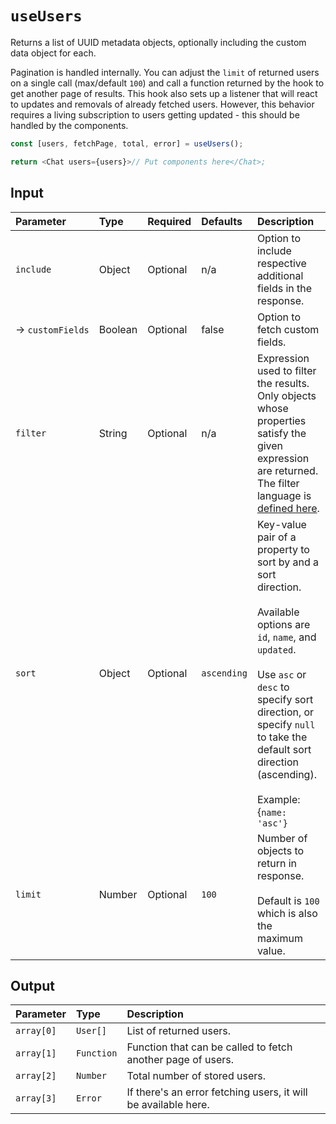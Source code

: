 
<Meta title="Custom Hooks/useUsers" />

# `useUsers`

Returns a list of UUID metadata objects, optionally including the custom data object for each.

Pagination is handled internally. You can adjust the `limit` of returned users on a single call (max/default `100`) and call a function returned by the hook to get another page of results. This hook also sets up a listener that will react to updates and removals of already fetched users. However, this behavior requires a living subscription to users getting updated - this should be handled by the components.

```js
const [users, fetchPage, total, error] = useUsers();

return <Chat users={users}>// Put components here</Chat>;
```

## Input

| Parameter           | Type    | Required | Defaults | Description |
| :------------------- | :------- | :-------- | :-------- | :--- |
| `include`             | Object  | Optional | n/a| Option to include respective additional fields in the response.                                                                                                                                                                                                           |
| →&nbsp;`customFields` | Boolean | Optional | false    | Option to fetch custom fields.                                                                                                                                                                                                                          |
| `filter`              | String  | Optional | n/a   | Expression used to filter the results. Only objects whose properties satisfy the given expression are returned. The filter language is [defined here](https://www.pubnub.com/docs/sdks/javascript/api-reference/objects#objects-filtering-language-definition). |
| `sort`                | Object  | Optional | `ascending` | Key-value pair of a property to sort by and a sort direction. <br/> <br/> Available options are `id`, `name`, and `updated`. <br/> <br/> Use `asc` or `desc` to specify sort direction, or specify `null` to take the default sort direction (ascending). <br/> <br/>Example: {`name: 'asc'}`               |
| `limit`               | Number  | Optional | `100`      | Number of objects to return in response. <br/> <br/>Default is `100` which is also the maximum value. |

## Output

| Parameter | Type     | Description                                                   |
| :--------- | :-------- | :------------------------------------------------------------- |
| `array[0]`  | `User[]`   | List of returned users.                                       |
| `array[1]`  | `Function` | Function that can be called to fetch another page of users.   |
| `array[2] ` | `Number`   | Total number of stored users.                                 |
| `array[3]`  | `Error`    | If there's an error fetching users, it will be available here. |
